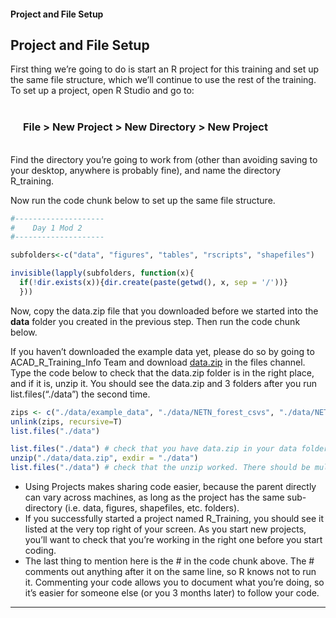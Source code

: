 #### Project and File Setup{.tabset}
<h2>Project and File Setup</h2>
First thing we're going to do is start an R project for this training and set up the same file structure, which we'll continue to use the rest of the training. To set up a project, open R Studio and go to: </br> </br><div style="text-indent:20px"> <h3>File > New Project > New Directory > New Project</h3></div></br> 
Find the directory you're going to work from (other than avoiding saving to your desktop, anywhere is probably fine), and name the directory R_training. 

<p class='code'>Now run the code chunk below to set up the same file structure.</p> 

```r
#--------------------
#    Day 1 Mod 2
#--------------------
```

```r
subfolders<-c("data", "figures", "tables", "rscripts", "shapefiles")

invisible(lapply(subfolders, function(x){
  if(!dir.exists(x)){dir.create(paste(getwd(), x, sep = '/'))}
  }))

```

Now, copy the data.zip file that you downloaded before we started into the <b>data</b> folder you created in the previous step. Then run the code chunk below. 

If you haven't downloaded the example data yet, please do so by going to ACAD_R_Training_Info Team and download <a href="https://doimspp.sharepoint.com/sites/ACAD_R_Training_Info/Shared%20Documents/General/data.zip">data.zip</a> in the files channel. Type the code below to check that the data.zip folder is in the right place, and if it is, unzip it. You should see the data.zip and 3 folders after you run list.files("./data") the second time.

```r
zips <- c("./data/example_data", "./data/NETN_forest_csvs", "./data/NETN_water_data", "./data/NETN_bird_data")
unlink(zips, recursive=T)
list.files("./data")
```
```r
list.files("./data") # check that you have data.zip in your data folder
unzip("./data/data.zip", exdir = "./data")
list.files("./data") # check that the unzip worked. There should be multiple folders with datasets in each.
```

<ul><li>Using Projects makes sharing code easier, because the parent directly can vary across machines, as long as the project has the same sub-directory (i.e. data, figures, shapefiles, etc. folders). </li>
<li>If you successfully started a project named R_Training, you should see it listed at the very top right of your screen. As you start new projects, you'll want to check that you're working in the right one before you start coding.</li>
<li>The last thing to mention here is the # in the code chunk above. The # comments out anything after it on the same line, so R knows not to run it. Commenting your code allows you to document what you're doing, so it's easier for someone else (or you 3 months later) to follow your code. </li></ul>

<hr>
